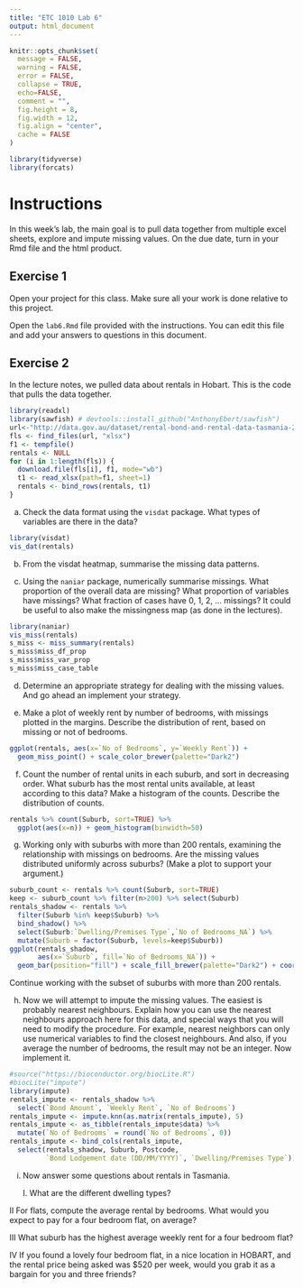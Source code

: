 ```yaml
---
title: "ETC 1010 Lab 6"
output: html_document
---
```


```r
knitr::opts_chunk$set(
  message = FALSE,
  warning = FALSE,
  error = FALSE, 
  collapse = TRUE,
  echo=FALSE,
  comment = "",
  fig.height = 8,
  fig.width = 12,
  fig.align = "center",
  cache = FALSE
)
```

```r
library(tidyverse)
library(forcats)
```

# Instructions

In this week's lab, the main goal is to pull data together from multiple excel sheets, explore and impute missing values.  On the due date, turn in your Rmd file and the html product. 

## Exercise 1

Open your project for this class. Make sure all your work is done relative to this project.

Open the `lab6.Rmd` file provided with the instructions. You can edit this file and add your answers to questions in this document.


## Exercise 2

In the lecture notes, we pulled data about rentals in Hobart. This is the code that pulls the data together. 

```r
library(readxl)
library(sawfish) # devtools::install_github("AnthonyEbert/sawfish")
url<-"http://data.gov.au/dataset/rental-bond-and-rental-data-tasmania-2016-to-2017"
fls <- find_files(url, "xlsx")
f1 <- tempfile()
rentals <- NULL
for (i in 1:length(fls)) {
  download.file(fls[i], f1, mode="wb")
  t1 <- read_xlsx(path=f1, sheet=1)
  rentals <- bind_rows(rentals, t1)
}
```

a. Check the data format using the `visdat` package. What types of variables are there in the data?

```r
library(visdat)
vis_dat(rentals)
```

b. From the visdat heatmap, summarise the missing data patterns.

c. Using the `naniar` package, numerically summarise missings. What proportion of the overall data are missing? What proportion of variables have missings? What fraction of cases have 0, 1, 2, ... missings? It could be useful to also make the missingness map (as done in the lectures).

```r
library(naniar)
vis_miss(rentals)
s_miss <- miss_summary(rentals)
s_miss$miss_df_prop
s_miss$miss_var_prop
s_miss$miss_case_table
```

d. Determine an appropriate strategy for dealing with the missing values. And go ahead an implement your strategy.


e. Make a plot of weekly rent by number of bedrooms, with missings plotted in the margins. Describe the distribution of rent, based on missing or not of bedrooms. 

```r
ggplot(rentals, aes(x=`No of Bedrooms`, y=`Weekly Rent`)) + 
  geom_miss_point() + scale_color_brewer(palette="Dark2")
```

f. Count the number of rental units in each suburb, and sort in decreasing order. What suburb has the most rental units available, at least according to this data? Make a histogram of the counts. Describe the distribution of counts.

```r
rentals %>% count(Suburb, sort=TRUE) %>% 
  ggplot(aes(x=n)) + geom_histogram(binwidth=50)
```

g. Working only with suburbs with more than 200 rentals, examining the relationship with missings on bedrooms. Are the missing values distributed uniformly across suburbs? (Make a plot to support your argument.)

```r
suburb_count <- rentals %>% count(Suburb, sort=TRUE)
keep <- suburb_count %>% filter(n>200) %>% select(Suburb)
rentals_shadow <- rentals %>% 
  filter(Suburb %in% keep$Suburb) %>%
  bind_shadow() %>%
  select(Suburb:`Dwelling/Premises Type`,`No of Bedrooms_NA`) %>%
  mutate(Suburb = factor(Suburb, levels=keep$Suburb))
ggplot(rentals_shadow, 
       aes(x=`Suburb`, fill=`No of Bedrooms_NA`)) + 
  geom_bar(position="fill") + scale_fill_brewer(palette="Dark2") + coord_flip()
```

Continue working with the subset of suburbs with more than 200 rentals. 

h. Now we will attempt to impute the missing values. The easiest is probably nearest neighbours. Explain how you can use the nearest neighbours approach here for this data, and special ways that you will need to modify the procedure. For example, nearest neighbors can only use numerical variables to find the closest neighbours. And also, if you average the number of bedrooms, the result may not be an integer. Now implement it.

```r
#source("https://bioconductor.org/biocLite.R")
#biocLite("impute")
library(impute)
rentals_impute <- rentals_shadow %>%
  select(`Bond Amount`, `Weekly Rent`, `No of Bedrooms`) 
rentals_impute <- impute.knn(as.matrix(rentals_impute), 5)
rentals_impute <- as_tibble(rentals_impute$data) %>%
  mutate(`No of Bedrooms` = round(`No of Bedrooms`, 0))
rentals_impute <- bind_cols(rentals_impute, 
  select(rentals_shadow, Suburb, Postcode, 
         `Bond Lodgement date (DD/MM/YYYY)`, `Dwelling/Premises Type`))
```

i. Now answer some questions about rentals in Tasmania.

   I. What are the different dwelling types?
   
  II For flats, compute the average rental by bedrooms. What would you expect to pay for a four bedroom flat, on average?
  
  III What suburb has the highest average weekly rent for a four bedroom flat?

  IV If you found a lovely four bedroom flat, in a nice location in HOBART, and the rental price being asked was $520 per week, would you grab it as a bargain for you and three friends?
